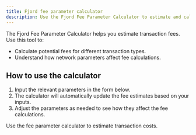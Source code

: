```yaml
---
title: Fjord fee parameter calculator
description: Use the Fjord Fee Parameter Calculator to estimate and calculate fees for transactions.
---
```

The Fjord Fee Parameter Calculator helps you estimate transaction fees. Use this tool to:

*   Calculate potential fees for different transaction types.
*   Understand how network parameters affect fee calculations.

## How to use the calculator

1.  Input the relevant parameters in the form below.
2.  The calculator will automatically update the fee estimates based on your inputs.
3.  Adjust the parameters as needed to see how they affect the fee calculations.

<Note>Use the fee parameter calculator to estimate transaction costs.</Note>
